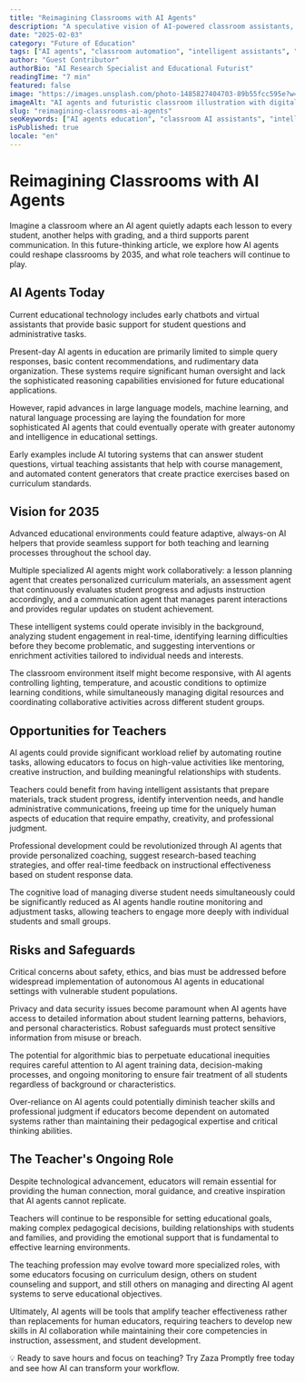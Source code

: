 ```yaml
---
title: "Reimagining Classrooms with AI Agents"
description: "A speculative vision of AI-powered classroom assistants, lesson generators, and adaptive learning agents by 2035."
date: "2025-02-03"
category: "Future of Education"
tags: ["AI agents", "classroom automation", "intelligent assistants", "future learning", "educational AI"]
author: "Guest Contributor"
authorBio: "AI Research Specialist and Educational Futurist"
readingTime: "7 min"
featured: false
image: "https://images.unsplash.com/photo-1485827404703-89b55fcc595e?w=800&h=400&fit=crop&auto=format"
imageAlt: "AI agents and futuristic classroom illustration with digital assistants and adaptive technology"
slug: "reimagining-classrooms-ai-agents"
seoKeywords: ["AI agents education", "classroom AI assistants", "intelligent tutoring agents", "adaptive learning AI", "educational automation 2035"]
isPublished: true
locale: "en"
---
```


# Reimagining Classrooms with AI Agents

Imagine a classroom where an AI agent quietly adapts each lesson to every student, another helps with grading, and a third supports parent communication. In this future-thinking article, we explore how AI agents could reshape classrooms by 2035, and what role teachers will continue to play.

## AI Agents Today

Current educational technology includes early chatbots and virtual assistants that provide basic support for student questions and administrative tasks.

Present-day AI agents in education are primarily limited to simple query responses, basic content recommendations, and rudimentary data organization. These systems require significant human oversight and lack the sophisticated reasoning capabilities envisioned for future educational applications.

However, rapid advances in large language models, machine learning, and natural language processing are laying the foundation for more sophisticated AI agents that could eventually operate with greater autonomy and intelligence in educational settings.

Early examples include AI tutoring systems that can answer student questions, virtual teaching assistants that help with course management, and automated content generators that create practice exercises based on curriculum standards.

## Vision for 2035

Advanced educational environments could feature adaptive, always-on AI helpers that provide seamless support for both teaching and learning processes throughout the school day.

Multiple specialized AI agents might work collaboratively: a lesson planning agent that creates personalized curriculum materials, an assessment agent that continuously evaluates student progress and adjusts instruction accordingly, and a communication agent that manages parent interactions and provides regular updates on student achievement.

These intelligent systems could operate invisibly in the background, analyzing student engagement in real-time, identifying learning difficulties before they become problematic, and suggesting interventions or enrichment activities tailored to individual needs and interests.

The classroom environment itself might become responsive, with AI agents controlling lighting, temperature, and acoustic conditions to optimize learning conditions, while simultaneously managing digital resources and coordinating collaborative activities across different student groups.

## Opportunities for Teachers

AI agents could provide significant workload relief by automating routine tasks, allowing educators to focus on high-value activities like mentoring, creative instruction, and building meaningful relationships with students.

Teachers could benefit from having intelligent assistants that prepare materials, track student progress, identify intervention needs, and handle administrative communications, freeing up time for the uniquely human aspects of education that require empathy, creativity, and professional judgment.

Professional development could be revolutionized through AI agents that provide personalized coaching, suggest research-based teaching strategies, and offer real-time feedback on instructional effectiveness based on student response data.

The cognitive load of managing diverse student needs simultaneously could be significantly reduced as AI agents handle routine monitoring and adjustment tasks, allowing teachers to engage more deeply with individual students and small groups.

## Risks and Safeguards

Critical concerns about safety, ethics, and bias must be addressed before widespread implementation of autonomous AI agents in educational settings with vulnerable student populations.

Privacy and data security issues become paramount when AI agents have access to detailed information about student learning patterns, behaviors, and personal characteristics. Robust safeguards must protect sensitive information from misuse or breach.

The potential for algorithmic bias to perpetuate educational inequities requires careful attention to AI agent training data, decision-making processes, and ongoing monitoring to ensure fair treatment of all students regardless of background or characteristics.

Over-reliance on AI agents could potentially diminish teacher skills and professional judgment if educators become dependent on automated systems rather than maintaining their pedagogical expertise and critical thinking abilities.

## The Teacher's Ongoing Role

Despite technological advancement, educators will remain essential for providing the human connection, moral guidance, and creative inspiration that AI agents cannot replicate.

Teachers will continue to be responsible for setting educational goals, making complex pedagogical decisions, building relationships with students and families, and providing the emotional support that is fundamental to effective learning environments.

The teaching profession may evolve toward more specialized roles, with some educators focusing on curriculum design, others on student counseling and support, and still others on managing and directing AI agent systems to serve educational objectives.

Ultimately, AI agents will be tools that amplify teacher effectiveness rather than replacements for human educators, requiring teachers to develop new skills in AI collaboration while maintaining their core competencies in instruction, assessment, and student development.

💡 Ready to save hours and focus on teaching? Try Zaza Promptly free today and see how AI can transform your workflow.